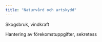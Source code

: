 ```yaml
---
title: "Naturvård och artskydd"
---
```


Skogsbruk, vindkraft

Hantering av förekomstuppgifter, sekretess